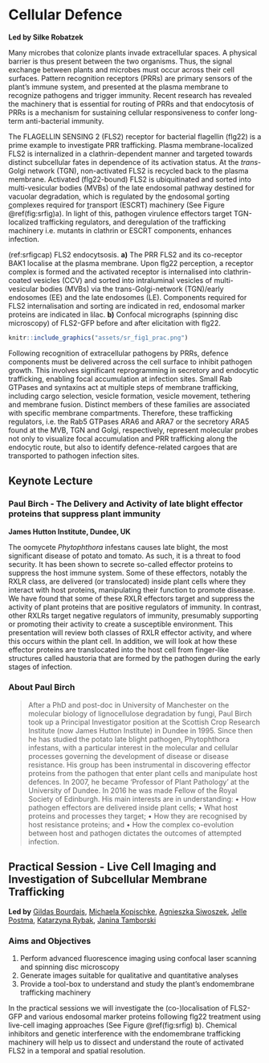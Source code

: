 # Cellular Defence {-}

**Led by Silke Robatzek**

Many microbes that colonize plants invade extracellular spaces. A physical barrier is thus present between the two organisms. Thus, the signal exchange between plants and microbes must occur across their cell surfaces. Pattern recognition receptors (PRRs) are primary sensors of the plant’s immune system, and presented at the plasma membrane to recognize pathogens and trigger immunity. Recent research has revealed the machinery that is essential for routing of PRRs and that endocytosis of PRRs is a mechanism for sustaining cellular responsiveness to confer long-term anti-bacterial immunity.

The FLAGELLIN SENSING 2 (FLS2) receptor for bacterial flagellin (flg22) is a prime example to investigate PRR trafficking. Plasma membrane-localized FLS2 is internalized in a clathrin-dependent manner and targeted towards distinct subcellular fates in dependence of its activation status. At the _trans_-Golgi network (TGN), non-activated FLS2 is recycled back to the plasma membrane. Activated (flg22-bound) FLS2 is ubiquitinated and sorted into multi-vesicular bodies (MVBs) of the late endosomal pathway destined for vacuolar degradation, which is regulated by the <u>e</u>ndosomal <u>s</u>orting <u>c</u>omplexes required for <u>t</u>ransport (ESCRT) machinery (See Figure \@ref(fig:srfig)a). In light of this, pathogen virulence effectors target TGN-localized trafficking regulators, and deregulation of the trafficking machinery i.e. mutants in clathrin or ESCRT components, enhances infection.

(ref:srfigcap) FLS2 endocytsosis. **a)** The PRR FLS2 and its co-receptor BAK1 localise at the plasma membrane. Upon flg22 perception, a receptor complex is formed and the activated receptor is internalised into clathrin-coated vesicles (CCV) and sorted into intraluminal vesicles of multi-vesicular bodies (MVBs) via the trans-Golgi-network (TGN)/early endosomes (EE) and the late endosomes (LE). Components required for FLS2 internalisation and sorting are indicated in red, endosomal marker proteins are indicated in lilac. **b)** Confocal micrographs (spinning disc microscopy) of FLS2-GFP before and after elicitation with flg22.

```r
knitr::include_graphics("assets/sr_fig1_prac.png")
```

Following recognition of extracellular pathogens by PRRs, defence components must be delivered across the cell surface to inhibit pathogen growth. This involves significant reprogramming in secretory and endocytic trafficking, enabling focal accumulation at infection sites. Small Rab GTPases and syntaxins act at multiple steps of membrane trafficking, including cargo selection, vesicle formation, vesicle movement, tethering and membrane fusion. Distinct members of these families are associated with specific membrane compartments. Therefore, these trafficking regulators, i.e. the Rab5 GTPases ARA6 and ARA7 or the secretory ARA5 found at the MVB, TGN and Golgi, respectively, represent molecular probes not only to visualize focal accumulation and PRR trafficking along the endocytic route, but also to identify defence-related cargoes that are transported to pathogen infection sites.

\newpage

## Keynote Lecture {-}

### Paul Birch - The Delivery and Activity of late blight effector proteins that suppress plant immunity {-}
**James Hutton Institute, Dundee, UK**

The oomycete _Phytophthora_ infestans causes late blight, the most significant disease of potato and tomato. As such, it is a threat to food security. It has been shown to secrete so-called effector proteins to suppress the host immune system. Some of these effectors, notably the RXLR class, are delivered (or translocated) inside plant cells where they interact with host proteins, manipulating their function to promote disease. We have found that some of these RXLR effectors target and suppress the activity of plant proteins that are positive regulators of immunity. In contrast, other RXLRs target negative regulators of immunity, presumably supporting or promoting their activity to create a susceptible environment. This presentation will review both classes of RXLR effector activity, and where this occurs within the plant cell. In addition, we will look at how these effector proteins are translocated into the host cell from finger-like structures called haustoria that are formed by the pathogen during the early stages of infection.

### About Paul Birch {-}

> After a PhD and post-doc in University of Manchester on the molecular biology of lignocellulose degradation by fungi, Paul Birch took up a Principal Investigator position at the Scottish Crop Research Institute (now James Hutton Institute) in Dundee in 1995. Since then he has studied the potato late blight pathogen, Phytophthora infestans, with a particular interest in the molecular and cellular processes governing the development of disease or disease resistance. His group has been instrumental in discovering effector proteins from the pathogen that enter plant cells and manipulate host defences. In 2007, he became ‘Professor of Plant Pathology’ at the University of Dundee. In 2016 he was made Fellow of the Royal Society of Edinburgh. His main interests are in understanding: 
•	How pathogen effectors are delivered inside plant cells; 
•	What host proteins and processes they target;
•	How they are recognised by host resistance proteins; and 
•	How the complex co-evolution between host and pathogen dictates the outcomes of attempted infection.

\newpage

## Practical Session - Live Cell Imaging and Investigation of Subcellular Membrane Trafficking  {-}

**Led by** [Gildas Bourdais](gildas.bourdais@sainsbury-laboratory.ac.uk), [Michaela Kopischke](michaela.kopischke@sainsbury-laboratory.ac.uk), [Agnieszka Siwoszek](agnieszka.siwoszek@sainsbury-laboratory.ac.uk), [Jelle Postma](jelle.postma@sainsbury-laboratory.ac.uk), [Katarzyna Rybak](katarzyna.rybak@sainsbury-laboratory.ac.uk), [Janina Tamborski](janina.tamborski@sainsbury-laboratory.ac.uk)

### Aims and Objectives {-}

  1. Perform advanced fluorescence imaging using confocal laser scanning and spinning disc microscopy
  2. Generate images suitable for qualitative and quantitative analyses
  3. Provide a tool-box to understand and study the plant’s endomembrane trafficking machinery

In the practical sessions we will investigate the (co-)localisation of FLS2-GFP and various endosomal marker proteins following flg22 treatment using live-cell imaging approaches (See Figure \@ref(fig:srfig) b). Chemical inhibitors and genetic interference with the endomembrane trafficking machinery will help us to dissect and understand the route of activated FLS2 in a temporal and spatial resolution. 
